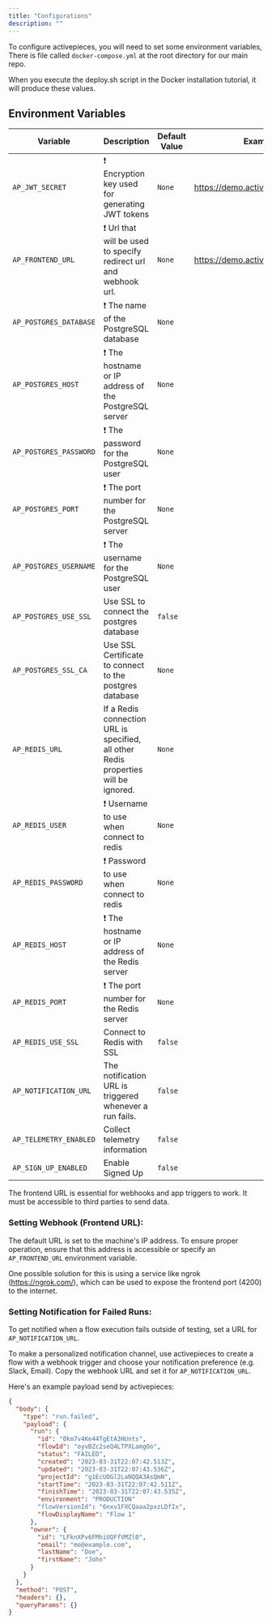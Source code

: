 ```yaml
---
title: "Configurations"
description: ""
---
```


To configure activepieces, you will need to set some environment variables, There is file called `docker-compose.yml` at the root directory for our main repo.

<Tip>
When you execute the deploy.sh script in the Docker installation tutorial, it will produce these values.
</Tip>

## Environment Variables

| Variable                     | Description                                                                                                 | Default Value          | Example
| ---------------------------- | ----------------------------------------------------------------------------------------------------------- | ---------------------  | --------
| `AP_JWT_SECRET`              | ❗️ Encryption key used for generating JWT tokens                                                            | `None`                 | https://demo.activepieces.com
| `AP_FRONTEND_URL`            | ❗️ Url that will be used to specify redirect url and webhook url.                                           | `None`                 | https://demo.activepieces.com/api
| `AP_POSTGRES_DATABASE`       | ❗️ The name of the PostgreSQL database                                                                      | `None`                 |
| `AP_POSTGRES_HOST`           | ❗️ The hostname or IP address of the PostgreSQL server                                                      | `None`                 |
| `AP_POSTGRES_PASSWORD`       | ❗️ The password for the PostgreSQL user                                                                     | `None`                 |
| `AP_POSTGRES_PORT`           | ❗️ The port number for the PostgreSQL server                                                                | `None`                 |
| `AP_POSTGRES_USERNAME`       | ❗️ The username for the PostgreSQL user                                                                     | `None`                 |
| `AP_POSTGRES_USE_SSL`        | Use SSL to connect the postgres database                                                                    | `false`                |
| `AP_POSTGRES_SSL_CA`         | Use SSL Certificate to connect to the postgres database                                                     | `None`                 |
| `AP_REDIS_URL`               | If a Redis connection URL is specified, all other Redis properties will be ignored.                         | `None`                 |
| `AP_REDIS_USER`              | ❗️ Username to use when connect to redis                                                                    | `None`                 |
| `AP_REDIS_PASSWORD`          | ❗️ Password to use when connect to redis                                                                    | `None`                 |
| `AP_REDIS_HOST`              | ❗️ The hostname or IP address of the Redis server                                                           | `None`                 |
| `AP_REDIS_PORT`              | ❗️ The port number for the Redis server                                                                     | `None`                 |
| `AP_REDIS_USE_SSL`           | Connect to Redis with SSL                                                                                   | `false`                |
| `AP_NOTIFICATION_URL`        | The notification URL is triggered whenever a run fails.                                                     | `false`                |
| `AP_TELEMETRY_ENABLED`       | Collect telemetry information                                                                               | `false`                |
| `AP_SIGN_UP_ENABLED`         | Enable Signed Up                                                                                            | `false`                |

<Warning>
The frontend URL is essential for webhooks and app triggers to work. 
It must be accessible to third parties to send data. 
</Warning>

### Setting Webhook (Frontend URL):

The default URL is set to the machine's IP address. To ensure proper operation, ensure that this address is accessible or specify an `AP_FRONTEND_URL` environment variable.

One possible solution for this is using a service like ngrok (https://ngrok.com/), which can be used to expose the frontend port (4200) to the internet.


### Setting Notification for Failed Runs:

To get notified when a flow execution fails outside of testing, set a URL for `AP_NOTIFICATION_URL`.

To make a personalized notification channel, use activepieces to create a flow with a webhook trigger and choose your notification preference (e.g. Slack, Email). Copy the webhook URL and set it for `AP_NOTIFICATION_URL`.

Here's an example payload send by activepieces:

```json
{
  "body": {
    "type": "run.failed",
    "payload": {
      "run": {
        "id": "0km7v4Ke44TgEtA3HUnts",
        "flowId": "oyvBZc2seQ4LTPXLamgOo",
        "status": "FAILED",
        "created": "2023-03-31T22:07:42.513Z",
        "updated": "2023-03-31T22:07:43.536Z",
        "projectId": "g1EcUOGl2LaNQQA3AsQmN",
        "startTime": "2023-03-31T22:07:42.511Z",
        "finishTime": "2023-03-31T22:07:43.535Z",
        "environment": "PRODUCTION"
        "flowVersionId": "6nxv1FXCQaaa2pxzLDfIx",
        "flowDisplayName": "Flow 1"
      },
      "owner": {
        "id": "LFknXPv6FMhiUQFfVMZl0",
        "email": "mo@example.com",
        "lastName": "Doe",
        "firstName": "John"
      }
    }
  },
  "method": "POST",
  "headers": {},
  "queryParams": {}
}
```

